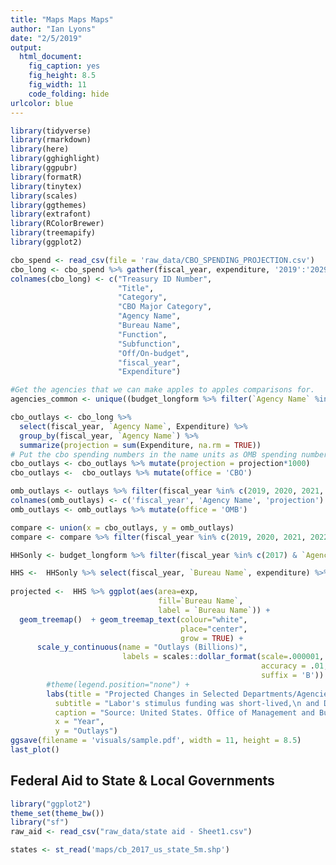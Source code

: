 ```yaml
---
title: "Maps Maps Maps"
author: "Ian Lyons"
date: "2/5/2019"
output: 
  html_document: 
    fig_caption: yes
    fig_height: 8.5
    fig_width: 11
    code_folding: hide
urlcolor: blue
---
```


```r
library(tidyverse)
library(rmarkdown)
library(here)
library(gghighlight)
library(ggpubr)
library(formatR)
library(tinytex)
library(scales)
library(ggthemes)
library(extrafont)
library(RColorBrewer)
library(treemapify)
library(ggplot2)
```

```r
cbo_spend <- read_csv(file = 'raw_data/CBO_SPENDING_PROJECTION.csv')
cbo_long <- cbo_spend %>% gather(fiscal_year, expenditure, '2019':'2029', factor_key = TRUE)
colnames(cbo_long) <- c("Treasury ID Number", 
                        "Title", 
                        "Category", 
                        "CBO Major Category", 
                        "Agency Name",
                        "Bureau Name", 
                        "Function", 
                        "Subfunction", 
                        "Off/On-budget", 
                        "fiscal_year", 
                        "Expenditure")

#Get the agencies that we can make apples to apples comparisons for. 
agencies_common <- unique((budget_longform %>% filter(`Agency Name` %in% cbo_long$`Agency Name`))$`Agency Name`) 

cbo_outlays <- cbo_long %>% 
  select(fiscal_year, `Agency Name`, Expenditure) %>% 
  group_by(fiscal_year, `Agency Name`) %>% 
  summarize(projection = sum(Expenditure, na.rm = TRUE))
# Put the cbo spending numbers in the name units as OMB spending numbers
cbo_outlays <- cbo_outlays %>% mutate(projection = projection*1000) 
cbo_outlays <-  cbo_outlays %>% mutate(office = 'CBO')

omb_outlays <- outlays %>% filter(fiscal_year %in% c(2019, 2020, 2021, 2022, 2023))
colnames(omb_outlays) <- c('fiscal_year', 'Agency Name', 'projection')
omb_outlays <- omb_outlays %>% mutate(office = 'OMB')

compare <- union(x = cbo_outlays, y = omb_outlays)
compare <- compare %>% filter(fiscal_year %in% c(2019, 2020, 2021, 2022, 2023))
```

```r
HHSonly <- budget_longform %>% filter(fiscal_year %in% c(2017) & `Agency Name`=="Social Security Administration" & expenditure != 0) 

HHS <-  HHSonly %>% select(fiscal_year, `Bureau Name`, expenditure) %>% filter(expenditure > 100000 | expenditure < 100000) %>% group_by(fiscal_year, `Bureau Name`) %>% summarise(exp=sum(expenditure))
  
projected <-  HHS %>% ggplot(aes(area=exp,  
                                 fill=`Bureau Name`, 
                                 label = `Bureau Name`)) +
  geom_treemap()  + geom_treemap_text(colour="white", 
                                      place="center", 
                                      grow = TRUE) +
      scale_y_continuous(name = "Outlays (Billions)", 
                         labels = scales::dollar_format(scale=.000001, 
                                                        accuracy = .01, 
                                                        suffix = 'B')) +
        #theme(legend.position="none") +
        labs(title = "Projected Changes in Selected Departments/Agencies",
          subtitle = "Labor's stimulus funding was short-lived,\n and DoD's expenditures decreased as wars winded down",
          caption = "Source: United States. Office of Management and Budget. Public Budget Database.",
          x = "Year",
          y = "Outlays")
ggsave(filename = 'visuals/sample.pdf', width = 11, height = 8.5)
last_plot()
```


## Federal Aid to State & Local Governments
```r
library("ggplot2")
theme_set(theme_bw())
library("sf")
raw_aid <- read_csv("raw_data/state aid - Sheet1.csv")
```


```r
states <- st_read('maps/cb_2017_us_state_5m.shp')

```


```r

```



